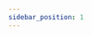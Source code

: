 ```yaml
---
sidebar_position: 1
---
```




<SkillList>
  <div title="数学基础知识体系" items={[
    { name: "线性代数", progress: 70, description: "实际操作过PLC，会基础编程" },
    { name: "微积分", progress: 70, description: "实际仿真过PLC" },
    { name: "概率论与数理统计", progress: 40, description: "实际仿真过PLC" },
    { name: "复变函数与积分变换", progress: 70, description: "实际仿真过PLC" },
    { name: "旋量代数", progress: 5, description: "实际仿真过PLC" },
    { name: "李群、李代数", progress: 5, description: "实际仿真过PLC" },
    { name: "数值分析", progress: 5, description: "实际仿真过PLC" }
  ]} />
</SkillList>